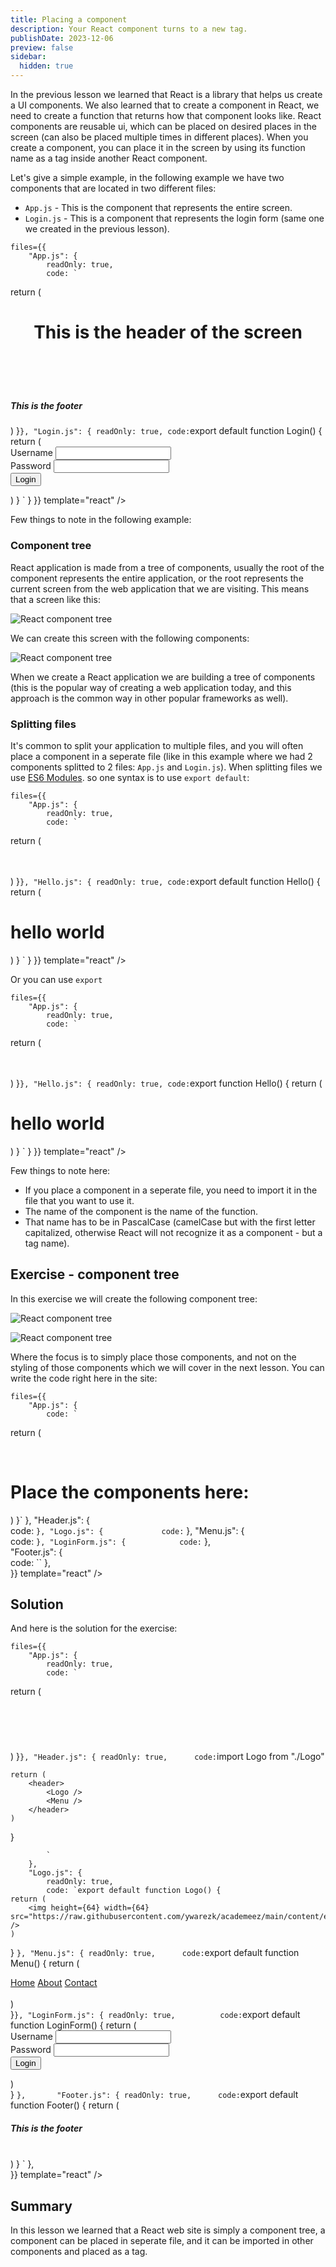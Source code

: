 ```yaml
---
title: Placing a component
description: Your React component turns to a new tag.
publishDate: 2023-12-06
preview: false
sidebar:
  hidden: true
---
```


In the <Link className="duration-100 leading-normal transition ease-in hover:border-opacity-100 border-opacity-0 inline border-link border-b text-green" href="/en/course/react/component">previous lesson</Link> we learned that React is a library that helps us create a UI components.
We also learned that to create a component in React, we need to create a function that returns how that component looks like.
React components are reusable ui, which can be placed on desired places in the screen (can also be placed multiple times in different places).
When you create a component, you can place it in the screen by using its function name as a tag inside another React component.

Let's give a simple example, in the following example we have two components that are located in two different files:
- `App.js` - This is the component that represents the entire screen.
- `Login.js` - This is a component that represents the login form (same one we created in the previous lesson).

<div className="mt-5">
<Sandpack 
	
	files={{
		"App.js": {
			readOnly: true,
			code: `

  return (
		<div>
			<header>
				<h1>This is the header of the screen</h1>				
			</header>
			<Login />
			<footer>
				<h5>This is the footer</h5>
			</footer>
		</div>
  )
}`
		},
		"Login.js": {
			readOnly: true,
			code: `export default function Login() {
	return (
		<form>
			<div>
				<label>Username</label>
				<input type="text" />
			</div>
			<div>
				<label>Password</label>
				<input type="password" />
			</div>
			<div>
				<button type="submit">Login</button>
			</div>
		</form>
	)
}
`
		}
	}}
	template="react" 
/>
</div>

Few things to note in the following example:

### Component tree

React application is made from a tree of components, usually the root of the component represents the entire application, or the root represents the current screen from the web application that we are visiting. This means that a screen like this:

![React component tree](https://raw.githubusercontent.com/ywarezk/academeez/main/content/en/course/react/component-tag/tree.png)

We can create this screen with the following components:

![React component tree](https://raw.githubusercontent.com/ywarezk/academeez/main/content/en/course/react/component-tag/components.png)

When we create a React application we are building a tree of components (this is the popular way of creating a web application today, and this approach is the common way in other popular frameworks as well).

### Splitting files

It's common to split your application to multiple files, and you will often place a component in a seperate file (like in this example where we had 2 components splitted to 2 files: `App.js` and `Login.js`).
When splitting files we use [ES6 Modules](https://developer.mozilla.org/en-US/docs/Web/JavaScript/Guide/Modules). so one syntax is to use `export default`:

<div className="mt-5">
<Sandpack 
	
	files={{
		"App.js": {
			readOnly: true,
			code: `

  return (
		<div>			
			<Hello />			
		</div>
  )
}`
		},
		"Hello.js": {
			readOnly: true,
			code: `export default function Hello() {
	return (
		<h1>
			hello world
		</h1>
	)
}
`
		}
	}}
	template="react" 
/>
</div>

Or you can use `export`

<div className="mt-5">
<Sandpack 
	
	files={{
		"App.js": {
			readOnly: true,
			code: `

  return (
		<div>			
			<Hello />			
		</div>
  )
}`
		},
		"Hello.js": {
			readOnly: true,
			code: `export function Hello() {
	return (
		<h1>
			hello world
		</h1>
	)
}
`
		}
	}}
	template="react" 
/>
</div>

Few things to note here:
- If you place a component in a seperate file, you need to import it in the file that you want to use it.
- The name of the component is the name of the function.
- That name has to be in PascalCase (camelCase but with the first letter capitalized, otherwise React will not recognize it as a component - but a tag name).

## Exercise - component tree

In this exercise we will create the following component tree:

![React component tree](https://raw.githubusercontent.com/ywarezk/academeez/main/content/en/course/react/component-tag/tree.png)

![React component tree](https://raw.githubusercontent.com/ywarezk/academeez/main/content/en/course/react/component-tag/components.png)

Where the focus is to simply place those components, and not on the styling of those components which we will cover in the next lesson.
You can write the code right here in the site: 

<div className="mt-5">
<Sandpack 
	
	files={{
		"App.js": {			
			code: `


  return (
		<div>			
			<h1>Place the components here:</h1>
		</div>
  )
}`
		},
		"Header.js": {			
			code: ``
		},
		"Logo.js": {			
			code: ``
		},
		"Menu.js": {			
			code: ``
		},
		"LoginForm.js": {			
			code: ``
		},		
		"Footer.js": {			
			code: ``
		},		
	}}
	template="react" 
/>
</div>

## Solution

And here is the solution for the exercise:

<div className="mt-5">
<Sandpack 
	
	files={{
		"App.js": {
			readOnly: true,	
			code: `

  return (
		<div>			
			<Header />
			<LoginForm />
			<Footer />
		</div>
  )
}`
		},
		"Header.js": {
			readOnly: true,		
			code: `import Logo from "./Logo"

	return (
		<header>
			<Logo />
			<Menu />
		</header>
	)				
}
			
			`
		},
		"Logo.js": {
			readOnly: true,	
			code: `export default function Logo() {
	return (
		<img height={64} width={64} src="https://raw.githubusercontent.com/ywarezk/academeez/main/content/en/course/react/video/thumbnail.png" />
	)
}
			`
		},
		"Menu.js": {
			readOnly: true,		
			code: `export default function Menu() {
	return (
		<nav>
			<a href="#">Home</a>
			<a href="#">About</a>
			<a href="#">Contact</a>
		</nav>	
	)				
}`
		},
		"LoginForm.js": {
			readOnly: true,			
			code: `export default function LoginForm() {
	return (
		<form>
			<div>
				<label>Username</label>
				<input type="text" />
			</div>
			<div>
				<label>Password</label>
				<input type="password" />
			</div>
			<div>
				<button type="submit">Login</button>
			</div>
		</form>
	)				
}
			`
		},		
		"Footer.js": {
			readOnly: true,		
			code: `export default function Footer() {
	return (
		<footer>
			<h5>This is the footer</h5>
		</footer>	
	)
}
`
		},		
	}}
	template="react" 
/>
</div>

## Summary

In this lesson we learned that a React web site is simply a component tree, a component can be placed in seperate file, and it can be imported in other components and placed as a tag.